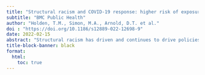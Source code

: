 ```yaml
---
title: "Structural racism and COVID-19 response: higher risk of exposure drives disparate COVID-19 deaths among Black and Hispanic/Latinx residents of Illinois, USA"
subtitle: "BMC Public Health"
author: "Holden, T.M., Simon, M.A., Arnold, D.T. et al." 
doi : "https://doi.org/10.1186/s12889-022-12698-9"
date: 2022-02-15
abstract: "Structural racism has driven and continues to drive policies that create the social, economic, and community factors resulting in residential segregation, lack of access to adequate healthcare, and lack of employment opportunities that would allow economic mobility. This results in overall poorer population health for minoritized people. In 2020, Black and Hispanic/Latinx communities throughout the United States, including the state of Illinois, experienced disproportionately high rates of COVID-19 cases and deaths. Public health officials in Illinois implemented targeted programs at state and local levels to increase intervention access and reduce disparities. To quantify how disparities in COVID outcomes evolved through the epidemic, data on SARS-CoV-2 diagnostic tests, COVID-19 cases, and COVID-19 deaths were obtained from the Illinois National Electronic Disease Surveillance System for the period from March 1 to December 31, 2020. Relative risks of COVID-19 cases and deaths were calculated for Black and Hispanic/Latinx vs. White residents, stratified by age group and epidemic interval. Deaths attributable to racial/ethnic disparities in incidence and case fatality were estimated with counterfactual simulations. Disparities in case and death rates became less drastic after May 2020, but did not disappear, and were more pronounced at younger ages. From March to May of 2020, the risk of a COVID-19 case for Black and Hispanic/Latinx populations was more than twice that of Whites across all age groups. The relative risk of COVID-19 death reached above 10 for Black and Hispanic/Latinx individuals under 50 years of age compared to age-matched Whites in the early epidemic. In all Illinois counties, relative risk of a COVID-19 case was the same or significantly increased for minoritized populations compared to the White population. 79.3 and 86.7% of disparities in deaths among Black and Hispanic/Latinx populations, respectively, were attributable to differences in age-adjusted incidence compared to White populations rather than differences in case fatality ratios. Racial and ethnic disparities in the COVID-19 pandemic are products of society, not biology. Considering age and geography in addition to race/ethnicity can help to identify the structural factors driving poorer outcomes for certain groups. Studies and policies aimed at reducing inequalities in disease exposure may reduce disparities in mortality more than those focused on drivers of case fatality."
title-block-banner: black
format:
  html:
    toc: true
---
```


